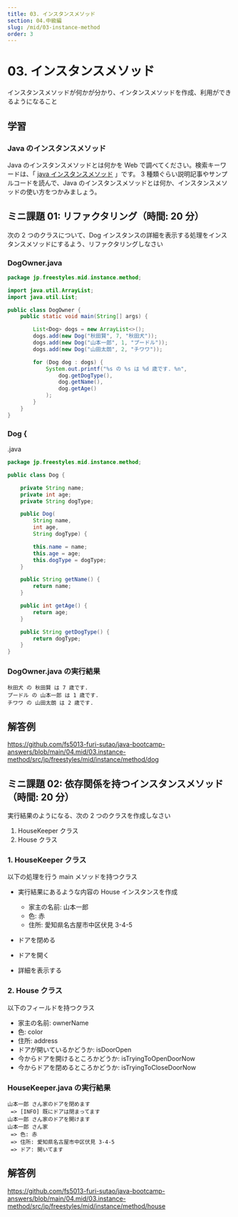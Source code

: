 ```yaml
---
title: 03. インスタンスメソッド
section: 04.中級編
slug: /mid/03-instance-method
order: 3
---
```


# 03. インスタンスメソッド

<p class="goal">
  インスタンスメソッドが何かが分かり、インタンスメソッドを作成、利用ができるようになること
</p>

## 学習

### Java のインスタンスメソッド

Java のインスタンスメソッドとは何かを Web で調べてください。検索キーワードは、「 [java インスタンスメソッド](https://www.google.com/search?q=java+インスタンスメソッド) 」です。
3 種類ぐらい説明記事やサンプルコードを読んで、Java のインスタンスメソッドとは何か、インスタンスメソッドの使い方をつかみましょう。

## ミニ課題 01: リファクタリング（時間: 20 分）

次の 2 つのクラスについて、Dog インスタンスの詳細を表示する処理をインスタンスメソッドにするよう、リファクタリングしなさい

### DogOwner.java

```java
package jp.freestyles.mid.instance.method;

import java.util.ArrayList;
import java.util.List;

public class DogOwner {
    public static void main(String[] args) {

        List<Dog> dogs = new ArrayList<>();
        dogs.add(new Dog("秋田賢", 7, "秋田犬"));
        dogs.add(new Dog("山本一郎", 1, "プードル"));
        dogs.add(new Dog("山田太朗", 2, "チワワ"));

        for (Dog dog : dogs) {
            System.out.printf("%s の %s は %d 歳です. %n",
                dog.getDogType(),
                dog.getName(),
                dog.getAge()
            );
        }
    }
}
```

### Dog {

.java

```java
package jp.freestyles.mid.instance.method;

public class Dog {

    private String name;
    private int age;
    private String dogType;

    public Dog(
        String name,
        int age,
        String dogType) {

        this.name = name;
        this.age = age;
        this.dogType = dogType;
    }

    public String getName() {
        return name;
    }

    public int getAge() {
        return age;
    }

    public String getDogType() {
        return dogType;
    }
}
```

### DogOwner.java の実行結果

```console
秋田犬 の 秋田賢 は 7 歳です.
プードル の 山本一郎 は 1 歳です.
チワワ の 山田太朗 は 2 歳です.
```

## 解答例

https://github.com/fs5013-furi-sutao/java-bootcamp-answers/blob/main/04.mid/03.instance-method/src/jp/freestyles/mid/instance/method/dog

## ミニ課題 02: 依存関係を持つインスタンスメソッド（時間: 20 分）

実行結果のようになる、次の 2 つのクラスを作成しなさい

1. HouseKeeper クラス
2. House クラス

### 1. HouseKeeper クラス

以下の処理を行う main メソッドを持つクラス

- 実行結果にあるような内容の House インスタンスを作成

  - 家主の名前: 山本一郎
  - 色: 赤
  - 住所: 愛知県名古屋市中区伏見 3-4-5

- ドアを閉める
- ドアを開く
- 詳細を表示する

### 2. House クラス

以下のフィールドを持つクラス

- 家主の名前: ownerName
- 色: color
- 住所: address
- ドアが開いているかどうか: isDoorOpen
- 今からドアを開けるところかどうか: isTryingToOpenDoorNow
- 今からドアを閉めるところかどうか: isTryingToCloseDoorNow

### HouseKeeper.java の実行結果

```console
山本一郎 さん家のドアを閉めます
 => [INFO] 既にドアは閉まってます
山本一郎 さん家のドアを開けます
山本一郎 さん家
 => 色: 赤
 => 住所: 愛知県名古屋市中区伏見 3-4-5
 => ドア: 開いてます
```

## 解答例

https://github.com/fs5013-furi-sutao/java-bootcamp-answers/blob/main/04.mid/03.instance-method/src/jp/freestyles/mid/instance/method/house
